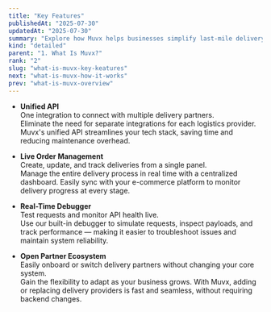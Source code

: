 ```yaml
---
title: "Key Features"
publishedAt: "2025-07-30"
updatedAt: "2025-07-30"
summary: "Explore how Muvx helps businesses simplify last-mile delivery with powerful, developer-friendly tools and seamless integration capabilities."
kind: "detailed"
parent: "1. What Is Muvx?"
rank: "2"
slug: "what-is-muvx-key-keatures"
next: "what-is-muvx-how-it-works"
prev: "what-is-muvx-overview"
---
```


- **Unified API**  
  One integration to connect with multiple delivery partners.  
  Eliminate the need for separate integrations for each logistics provider. Muvx's unified API streamlines your tech stack, saving time and reducing maintenance overhead.

- **Live Order Management**  
  Create, update, and track deliveries from a single panel.  
  Manage the entire delivery process in real time with a centralized dashboard. Easily sync with your e-commerce platform to monitor delivery progress at every stage.

- **Real-Time Debugger**  
  Test requests and monitor API health live.  
  Use our built-in debugger to simulate requests, inspect payloads, and track performance — making it easier to troubleshoot issues and maintain system reliability.

- **Open Partner Ecosystem**  
  Easily onboard or switch delivery partners without changing your core system.  
  Gain the flexibility to adapt as your business grows. With Muvx, adding or replacing delivery providers is fast and seamless, without requiring backend changes.
